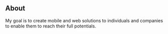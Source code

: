 ## About

My goal is to create mobile and web solutions to individuals and companies to enable them to reach their full potentials. 